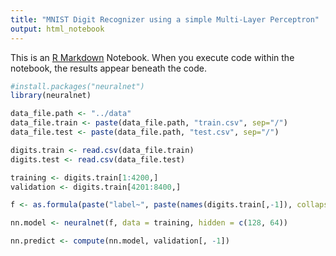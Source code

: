```yaml
---
title: "MNIST Digit Recognizer using a simple Multi-Layer Perceptron"
output: html_notebook
---
```


This is an [R Markdown](http://rmarkdown.rstudio.com) Notebook. When you execute code within the notebook, the results appear beneath the code. 


```r
#install.packages("neuralnet")
library(neuralnet)

```

```r
data_file.path <- "../data"
data_file.train <- paste(data_file.path, "train.csv", sep="/")
data_file.test <- paste(data_file.path, "test.csv", sep="/")

digits.train <- read.csv(data_file.train)
digits.test <- read.csv(data_file.test)

```

```r
training <- digits.train[1:4200,]
validation <- digits.train[4201:8400,]

f <- as.formula(paste("label~", paste(names(digits.train[,-1]), collapse = "+")))

nn.model <- neuralnet(f, data = training, hidden = c(128, 64))
```

```r
nn.predict <- compute(nn.model, validation[, -1])
```

